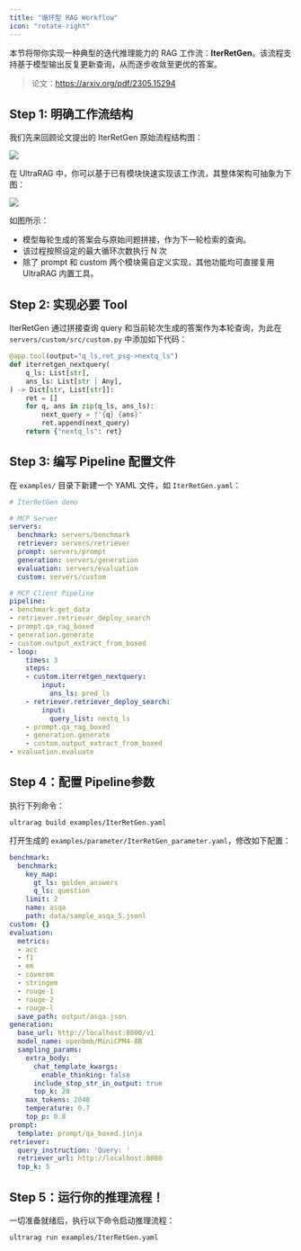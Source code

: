```yaml
---
title: "循环型 RAG Workflow"
icon: "rotate-right"
---
```


本节将带你实现一种典型的迭代推理能力的 RAG 工作流：**IterRetGen**。该流程支持基于模型输出反复更新查询，从而逐步收敛至更优的答案。

> 论文：https://arxiv.org/pdf/2305.15294

## Step 1: 明确工作流结构

我们先来回顾论文提出的 IterRetGen 原始流程结构图：

![](/images/part_5/iterretgen.png)

在 UltraRAG 中，你可以基于已有模块快速实现该工作流，其整体架构可抽象为下图：

![](/images/part_5/iterretgen_pipe.png)

如图所示：

- 模型每轮生成的答案会与原始问题拼接，作为下一轮检索的查询。
- 该过程按照设定的最大循环次数执行 N 次
- 除了 prompt 和 custom 两个模块需自定义实现，其他功能均可直接复用 UltraRAG 内置工具。

## Step 2: 实现必要 Tool

IterRetGen 通过拼接查询 query 和当前轮次生成的答案作为本轮查询，为此在 `servers/custom/src/custom.py` 中添加如下代码：

```python servers/custom/src/custom.py icon="python"
@app.tool(output="q_ls,ret_psg->nextq_ls")
def iterretgen_nextquery(
    q_ls: List[str],
    ans_ls: List[str | Any],
) -> Dict[str, List[str]]:
    ret = []
    for q, ans in zip(q_ls, ans_ls):
        next_query = f"{q} {ans}"
        ret.append(next_query)
    return {"nextq_ls": ret}
```

## Step 3: 编写 Pipeline 配置文件

在 `examples/` 目录下新建一个 YAML 文件，如 `IterRetGen.yaml`：

```yaml examples/IterRetGen.yaml icon="/images/yaml.svg"
# IterRetGen demo

# MCP Server
servers:
  benchmark: servers/benchmark
  retriever: servers/retriever
  prompt: servers/prompt
  generation: servers/generation
  evaluation: servers/evaluation
  custom: servers/custom

# MCP Client Pipeline
pipeline:
- benchmark.get_data
- retriever.retriever_deploy_search
- prompt.qa_rag_boxed
- generation.generate
- custom.output_extract_from_boxed
- loop:
    times: 3
    steps:
    - custom.iterretgen_nextquery:
        input:
          ans_ls: pred_ls
    - retriever.retriever_deploy_search:
        input:
          query_list: nextq_ls
    - prompt.qa_rag_boxed
    - generation.generate
    - custom.output_extract_from_boxed
- evaluation.evaluate
```

## Step 4：配置 Pipeline参数

执行下列命令：

```shell
ultrarag build examples/IterRetGen.yaml
```

打开生成的 `examples/parameter/IterRetGen_parameter.yaml`，修改如下配置：

```yaml examples/parameter/IterRetGen_parameter.yaml icon="/images/yaml.svg"
benchmark:
  benchmark:
    key_map:
      gt_ls: golden_answers
      q_ls: question
    limit: 2
    name: asqa
    path: data/sample_asqa_5.jsonl
custom: {}
evaluation:
  metrics:
  - acc
  - f1
  - em
  - coverem
  - stringem
  - rouge-1
  - rouge-2
  - rouge-l
  save_path: output/asqa.json
generation:
  base_url: http://localhost:8000/v1
  model_name: openbmb/MiniCPM4-8B
  sampling_params:
    extra_body:
      chat_template_kwargs:
        enable_thinking: false
      include_stop_str_in_output: true
      top_k: 20
    max_tokens: 2048
    temperature: 0.7
    top_p: 0.8
prompt:
  template: prompt/qa_boxed.jinja
retriever:
  query_instruction: 'Query: '
  retriever_url: http://localhost:8080
  top_k: 5
```

## Step 5：运行你的推理流程！

一切准备就绪后，执行以下命令启动推理流程：

```shell
ultrarag run examples/IterRetGen.yaml
```